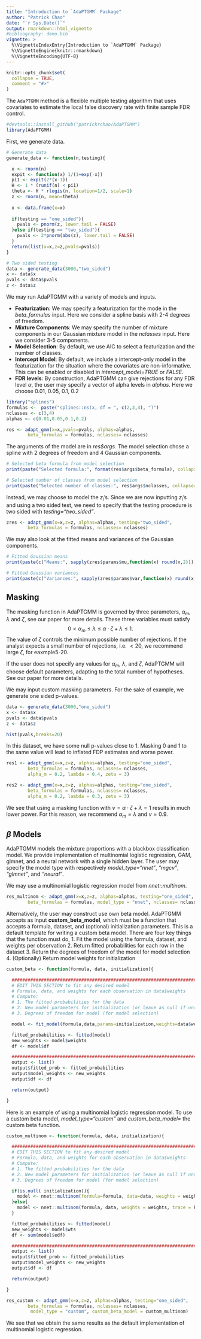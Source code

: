 ```yaml
---
title: "Introduction to `AdaPTGMM` Package"
author: "Patrick Chao"
date: "`r Sys.Date()`"
output: rmarkdown::html_vignette
#bibliography: demo.bib
vignette: >
  %\VignetteIndexEntry{Introduction to `AdaPTGMM` Package}
  %\VignetteEngine{knitr::rmarkdown}
  %\VignetteEncoding{UTF-8}
---
```


```r
knitr::opts_chunk$set(
  collapse = TRUE,
  comment = "#>"
)
```

The `AdaPTGMM` method is a flexible multiple testing algorithm that uses covariates to estimate the local false discovery rate with finite sample FDR control.
```r
#devtools::install_github("patrickrchao/AdaPTGMM")
library(AdaPTGMM)
```

First, we generate data.
```r
# Generate data
generate_data <- function(n,testing){

  x <- rnorm(n)
  expit <- function(x) 1/(1+exp(-x))
  pi1 <- expit(2*(x-1))
  H <- 1 * (runif(n) < pi1)
  theta <- H * rlogis(n, location=1/2, scale=1)
  z <- rnorm(n, mean=theta)
  
  x <- data.frame(x=x)
  
  if(testing == "one_sided"){
    pvals <- pnorm(z, lower.tail = FALSE)
  }else if(testing == "two_sided"){
    pvals <- 2*pnorm(abs(z), lower.tail = FALSE)
  }
  return(list(x=x,z=z,pvals=pvals))
}

# Two sided testing
data <- generate_data(3000,"two_sided")
x <- data$x
pvals <- data$pvals
z <- data$z
```

We may run AdaPTGMM with a variety of models and inputs.

- **Featurization**: We may specify a featurization for the mode in the *beta_formulas* input. Here we consider a spline basis with 2-4 degrees of freedom.
- **Mixture Components**: We may specify the number of mixture components in our Gaussian mixture model in the *nclasses* input. Here we consider 3-5 components.
- **Model Selection**:  By default, we use AIC to select a featurization and the number of classes.
- **Intercept Model**: By default, we include a intercept-only model in the featurization for the situation where the covariates are non-informative. This can be enabled or disabled in *intercept_model=TRUE* or *FALSE*.
- **FDR levels**: By construction, AdaPTGMM can give rejections for any FDR level $\alpha$, the user may specify a vector of alpha levels in *alphas*. Here we choose 0.01, 0.05, 0.1, 0.2
```r
library("splines")
formulas <-  paste("splines::ns(x, df = ", c(2,3,4), ")")
nclasses <- c(3,4)
alphas <- c(0.01,0.05,0.1,0.2)

res <- adapt_gmm(x=x,pvals=pvals, alphas=alphas,
        beta_formulas = formulas, nclasses= nclasses)
```
The arguments of the model are in *res$args*.
The model selection chose a spline with 2 degrees of freedom and 4 Gaussian components.

```r
# Selected beta formula from model selection
print(paste("Selected formula:", format(res$args$beta_formula), collapse=" "))

# Selected number of classes from model selection
print(paste("Selected number of classes:", res$args$nclasses, collapse=" "))
```

Instead, we may choose to model the $z_i$'s. Since we are now inputting $z_i$'s and using a two sided test, we need to specify that the testing procedure is two sided with *testing="two_sided"*.
```r
zres <- adapt_gmm(x=x,z=z, alphas=alphas, testing="two_sided",
        beta_formulas = formulas, nclasses= nclasses)
```

We may also look at the fitted means and variances of the Gaussian components.
```r
# Fitted Gaussian means
print(paste(c("Means:", sapply(zres$params$mu,function(x) round(x,2))), collapse=" "))

# Fitted Gaussian variances
print(paste(c("Variances:", sapply(zres$params$var,function(x) round(x,2))), collapse=" "))
```

## Masking
The masking function in AdaPTGMM is governed by three parameters, $\alpha_m$, $\lambda$ and $\zeta$, see our paper for more details. These three variables must satisfy
$$0<\alpha_m\le \lambda \le \alpha\cdot\zeta + \lambda \le 1.$$
The value of $\zeta$ controls the minimum possible number of rejections. If the analyst expects a small number of rejections, i.e. $<20$, we recommend large $\zeta$, for eaxmple5-20. 

If the user does not specify any values for $\alpha_m$, $\lambda$, and $\zeta$, AdaPTGMM will choose default parameters, adapting to the total number of hypotheses. See our paper for more details.


We may input custom masking parameters. For the sake of example, we generate one sided p-values. 

```r
data <- generate_data(3000,"one_sided")
x <- data$x
pvals <- data$pvals
z <- data$z

hist(pvals,breaks=20)
```

In this dataset, we have some null p-values close to 1. Masking 0 and 1 to the same value will lead to inflated FDP estimates and worse power.
```r

res1 <- adapt_gmm(x=x,z=z, alphas=alphas, testing="one_sided",
        beta_formulas = formulas, nclasses= nclasses,
        alpha_m = 0.2, lambda = 0.4, zeta = 3)

res2 <- adapt_gmm(x=x,z=z, alphas=alphas, testing="one_sided",
        beta_formulas = formulas, nclasses= nclasses,
        alpha_m = 0.2, lambda = 0.3, zeta = 3)
```
We see that using a masking function with $\nu= \alpha\cdot\zeta + \lambda=1$ results in much lower power. For this reason, we recommend $\alpha_m=\lambda$ and $\nu=0.9$.

## $\beta$ Models

AdaPTGMM models the mixture proportions with a blackbox classification model. We provide implementation of multinomial logistic regression, GAM, glmnet, and a neural network with a single hidden layer. The user may specify the model type with respectively *model_type="nnet"*, *"mgcv"*, *"glmnet"*, and *"neural"*.

We may use a multinomial logistic regression model from *nnet::multinom*.
```r
res_multinom <- adapt_gmm(x=x,z=z, alphas=alphas, testing="one_sided",
        beta_formulas = formulas, model_type = "nnet", nclasses= nclasses)
```

Alternatively, the user may construct use own beta model. AdaPTGMM accepts as input **custom_beta_model**, which must be a function that accepts a formula, dataset, and (optional) initialization parameters. This is a default template for writing a custom beta model. There are four key things that the function must do, 
1. Fit the model using the formula, dataset, and weights per observation
2. Return fitted probabilities for each row in the dataset
3. Return the degrees of freedom of the model for model selection
4. (Optionally) Return model weights for initialization
```r
custom_beta <- function(formula, data, initialization){

  ########################################################################
  # EDIT THIS SECTION to fit any desired model
  # Formula, data, and weights for each observation in data$weights
  # Compute:
  # 1. The fitted probabilities for the data
  # 2. New model parameters for initialization (or leave as null if undesired)
  # 3. Degrees of freedom for model (for model selection)

  model <- fit_model(formula,data,params=initialization,weights=data$weights)

  fitted_probabilities <- fitted(model)
  new_weights <- model$weights
  df <- model$df

  ########################################################################
  output <- list()
  output$fitted_prob <- fitted_probabilities
  output$model_weights <- new_weights
  output$df <- df

  return(output)

}
```

Here is an example of using a multinomial logistic regression model. To use a custom beta model, *model_type="custom"* and *custom_beta_model=* the custom beta function.

```r
custom_multinom <- function(formula, data, initialization){

  ########################################################################
  # EDIT THIS SECTION to fit any desired model
  # Formula, data, and weights for each observation in data$weights
  # Compute:
  # 1. The fitted probabilities for the data
  # 2. New model parameters for initialization (or leave as null if undesired)
  # 3. Degrees of freedom for model (for model selection)

  if(is.null( initialization)){
    model <- nnet::multinom(formula=formula, data=data, weights = weights, trace = F)
  }else{
    model <- nnet::multinom(formula, data, weights = weights, trace = F,Wts= initialization)
  }

  fitted_probabilities <- fitted(model)
  new_weights <- model$wts
  df <- sum(model$edf)

  ########################################################################
  output <- list()
  output$fitted_prob <- fitted_probabilities
  output$model_weights <- new_weights
  output$df <- df

  return(output)

}

res_custom <- adapt_gmm(x=x,z=z, alphas=alphas, testing="one_sided",
        beta_formulas = formulas, nclasses= nclasses,
         model_type = "custom", custom_beta_model = custom_multinom)
```

We see that we obtain the same results as the default implementation of multinomial logistic regression.

